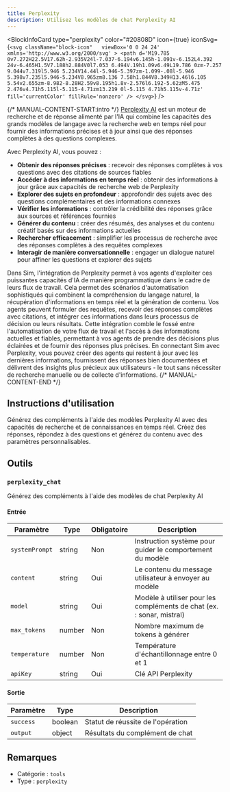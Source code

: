 ```yaml
---
title: Perplexity
description: Utilisez les modèles de chat Perplexity AI
---
```



<BlockInfoCard 
  type="perplexity"
  color="#20808D"
  icon={true}
  iconSvg={`<svg className="block-icon"   viewBox='0 0 24 24' xmlns='http://www.w3.org/2000/svg' >
      <path
        d='M19.785 0v7.272H22.5V17.62h-2.935V24l-7.037-6.194v6.145h-1.091v-6.152L4.392 24v-6.465H1.5V7.188h2.884V0l7.053 6.494V.19h1.09v6.49L19.786 0zm-7.257 9.044v7.319l5.946 5.234V14.44l-5.946-5.397zm-1.099-.08l-5.946 5.398v7.235l5.946-5.234V8.965zm8.136 7.58h1.844V8.349H13.46l6.105 5.54v2.655zm-8.982-8.28H2.59v8.195h1.8v-2.576l6.192-5.62zM5.475 2.476v4.71h5.115l-5.115-4.71zm13.219 0l-5.115 4.71h5.115v-4.71z'
        fill='currentColor'
        fillRule='nonzero'
      />
    </svg>`}
/>

{/* MANUAL-CONTENT-START:intro */}
[Perplexity AI](https://www.perplexity.ai) est un moteur de recherche et de réponse alimenté par l'IA qui combine les capacités des grands modèles de langage avec la recherche web en temps réel pour fournir des informations précises et à jour ainsi que des réponses complètes à des questions complexes.

Avec Perplexity AI, vous pouvez :

- **Obtenir des réponses précises** : recevoir des réponses complètes à vos questions avec des citations de sources fiables
- **Accéder à des informations en temps réel** : obtenir des informations à jour grâce aux capacités de recherche web de Perplexity
- **Explorer des sujets en profondeur** : approfondir des sujets avec des questions complémentaires et des informations connexes
- **Vérifier les informations** : contrôler la crédibilité des réponses grâce aux sources et références fournies
- **Générer du contenu** : créer des résumés, des analyses et du contenu créatif basés sur des informations actuelles
- **Rechercher efficacement** : simplifier les processus de recherche avec des réponses complètes à des requêtes complexes
- **Interagir de manière conversationnelle** : engager un dialogue naturel pour affiner les questions et explorer des sujets

Dans Sim, l'intégration de Perplexity permet à vos agents d'exploiter ces puissantes capacités d'IA de manière programmatique dans le cadre de leurs flux de travail. Cela permet des scénarios d'automatisation sophistiqués qui combinent la compréhension du langage naturel, la récupération d'informations en temps réel et la génération de contenu. Vos agents peuvent formuler des requêtes, recevoir des réponses complètes avec citations, et intégrer ces informations dans leurs processus de décision ou leurs résultats. Cette intégration comble le fossé entre l'automatisation de votre flux de travail et l'accès à des informations actuelles et fiables, permettant à vos agents de prendre des décisions plus éclairées et de fournir des réponses plus précises. En connectant Sim avec Perplexity, vous pouvez créer des agents qui restent à jour avec les dernières informations, fournissent des réponses bien documentées et délivrent des insights plus précieux aux utilisateurs - le tout sans nécessiter de recherche manuelle ou de collecte d'informations.
{/* MANUAL-CONTENT-END */}

## Instructions d'utilisation

Générez des compléments à l'aide des modèles Perplexity AI avec des capacités de recherche et de connaissances en temps réel. Créez des réponses, répondez à des questions et générez du contenu avec des paramètres personnalisables.

## Outils

### `perplexity_chat`

Générez des compléments à l'aide des modèles de chat Perplexity AI

#### Entrée

| Paramètre | Type | Obligatoire | Description |
| --------- | ---- | ----------- | ----------- |
| `systemPrompt` | string | Non | Instruction système pour guider le comportement du modèle |
| `content` | string | Oui | Le contenu du message utilisateur à envoyer au modèle |
| `model` | string | Oui | Modèle à utiliser pour les compléments de chat (ex. : sonar, mistral) |
| `max_tokens` | number | Non | Nombre maximum de tokens à générer |
| `temperature` | number | Non | Température d'échantillonnage entre 0 et 1 |
| `apiKey` | string | Oui | Clé API Perplexity |

#### Sortie

| Paramètre | Type | Description |
| --------- | ---- | ----------- |
| `success` | boolean | Statut de réussite de l'opération |
| `output` | object | Résultats du complément de chat |

## Remarques

- Catégorie : `tools`
- Type : `perplexity`
